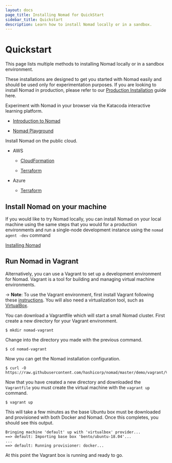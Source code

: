 ```yaml
---
layout: docs
page_title: Installing Nomad for QuickStart
sidebar_title: Quickstart
description: Learn how to install Nomad locally or in a sandbox.
---
```


# Quickstart

This page lists multiple methods to installing Nomad locally or in a sandbox
environment.

These installations are designed to get you started with Nomad easily and should
be used only for experimentation purposes. If you are looking to install Nomad
in production, please refer to our [Production Installation](/docs/install/production) guide here.

<Tabs>
<Tab heading="Interactive Online Environment">

Experiment with Nomad in your browser via the Katacoda interactive learning platform.

- [Introduction to Nomad](https://www.katacoda.com/hashicorp/scenarios/nomad-introduction)

- [Nomad Playground](https://katacoda.com/hashicorp/scenarios/playground)

</Tab>
<Tab heading="Create a Cloud Lab">

Install Nomad on the public cloud.

- AWS

  - [CloudFormation](https://aws.amazon.com/quickstart/architecture/nomad/)

  - [Terraform](https://github.com/hashicorp/nomad/blob/master/terraform/aws/README.md)

- Azure

  - [Terraform](https://github.com/hashicorp/nomad/tree/master/terraform/azure)

</Tab>
<Tab heading="Try it Locally">

## Install Nomad on your machine

If you would like to try Nomad locally, you can install Nomad on your local
machine using the same steps that you would for a production environments and
run a single-node development instance using the `nomad agent -dev` command

[Installing Nomad][installing-binary]

## Run Nomad in Vagrant

Alternatively, you can use a Vagrant to set up a development environment for Nomad.
Vagrant is a tool for building and managing virtual machine environments.

-> **Note**: To use the Vagrant environment, first install Vagrant following
these [instructions](https://www.vagrantup.com/docs/installation/). You will
also need a virtualization tool, such as [VirtualBox][].

You can download a Vagrantfile which will start a small Nomad cluster. First
create a new directory for your Vagrant environment.

```shell-session
$ mkdir nomad-vagrant
```

Change into the directory you made with the previous command.

```shell-session
$ cd nomad-vagrant
```

Now you can get the Nomad installation configuration.

```shell-session
$ curl -O https://raw.githubusercontent.com/hashicorp/nomad/master/demo/vagrant/Vagrantfile
```

Now that you have created a new directory and downloaded the `Vagrantfile`
you must create the virtual machine with the `vagrant up` command.

```shell-session
$ vagrant up
```

This will take a few minutes as the base Ubuntu box must be downloaded
and provisioned with both Docker and Nomad. Once this completes, you should
see this output.

```plaintext
Bringing machine 'default' up with 'virtualbox' provider...
==> default: Importing base box 'bento/ubuntu-18.04'...
...
==> default: Running provisioner: docker...
```

At this point the Vagrant box is running and ready to go.

</Tab>
</Tabs>

[installing-binary]: /docs/install/#precompiled-binaries
[vagrant-environment]: https://learn.hashicorp.com/tutorials/nomad/get-started-install#vagrant-setup-optional
[virtualbox]: https://www.virtualbox.org/
